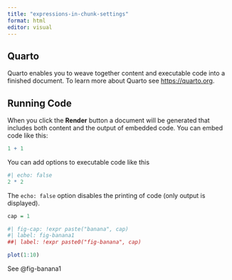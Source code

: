 ```yaml
---
title: "expressions-in-chunk-settings"
format: html
editor: visual
---
```


## Quarto

Quarto enables you to weave together content and executable code into a finished document. To learn more about Quarto see <https://quarto.org>.

## Running Code

When you click the **Render** button a document will be generated that includes both content and the output of embedded code. You can embed code like this:

```r
1 + 1
```

You can add options to executable code like this

```r
#| echo: false
2 * 2
```

The `echo: false` option disables the printing of code (only output is displayed).

```r
cap = 1
```


```r
#| fig-cap: !expr paste("banana", cap)
#| label: fig-banana1
##| label: !expr paste0("fig-banana", cap)

plot(1:10)
```

See @fig-banana1
